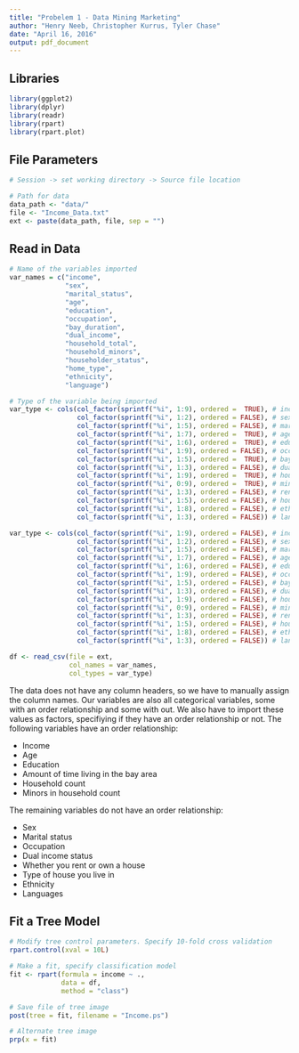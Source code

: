```yaml
---
title: "Probelem 1 - Data Mining Marketing"
author: "Henry Neeb, Christopher Kurrus, Tyler Chase"
date: "April 16, 2016"
output: pdf_document
---
```


## Libraries

```r
library(ggplot2)
library(dplyr)
library(readr)
library(rpart)
library(rpart.plot)
```

## File Parameters

```r
# Session -> set working directory -> Source file location

# Path for data
data_path <- "data/"
file <- "Income_Data.txt"
ext <- paste(data_path, file, sep = "")
```

## Read in Data

```r
# Name of the variables imported
var_names = c("income",
              "sex",
              "marital_status",
              "age",
              "education",
              "occupation",
              "bay_duration",
              "dual_income",
              "household_total",
              "household_minors",
              "householder_status",
              "home_type",
              "ethnicity",
              "language")

# Type of the variable being imported
var_type <- cols(col_factor(sprintf("%i", 1:9), ordered =  TRUE), # income
                 col_factor(sprintf("%i", 1:2), ordered = FALSE), # sex
                 col_factor(sprintf("%i", 1:5), ordered = FALSE), # marital stat
                 col_factor(sprintf("%i", 1:7), ordered =  TRUE), # age
                 col_factor(sprintf("%i", 1:6), ordered =  TRUE), # education
                 col_factor(sprintf("%i", 1:9), ordered = FALSE), # occupation
                 col_factor(sprintf("%i", 1:5), ordered =  TRUE), # bay duration
                 col_factor(sprintf("%i", 1:3), ordered = FALSE), # dual income
                 col_factor(sprintf("%i", 1:9), ordered =  TRUE), # house count
                 col_factor(sprintf("%i", 0:9), ordered =  TRUE), # minor count
                 col_factor(sprintf("%i", 1:3), ordered = FALSE), # rent/own
                 col_factor(sprintf("%i", 1:5), ordered = FALSE), # house type
                 col_factor(sprintf("%i", 1:8), ordered = FALSE), # ethnicity
                 col_factor(sprintf("%i", 1:3), ordered = FALSE)) # language

var_type <- cols(col_factor(sprintf("%i", 1:9), ordered = FALSE), # income
                 col_factor(sprintf("%i", 1:2), ordered = FALSE), # sex
                 col_factor(sprintf("%i", 1:5), ordered = FALSE), # marital stat
                 col_factor(sprintf("%i", 1:7), ordered = FALSE), # age
                 col_factor(sprintf("%i", 1:6), ordered = FALSE), # education
                 col_factor(sprintf("%i", 1:9), ordered = FALSE), # occupation
                 col_factor(sprintf("%i", 1:5), ordered = FALSE), # bay duration
                 col_factor(sprintf("%i", 1:3), ordered = FALSE), # dual income
                 col_factor(sprintf("%i", 1:9), ordered = FALSE), # house count
                 col_factor(sprintf("%i", 0:9), ordered = FALSE), # minor count
                 col_factor(sprintf("%i", 1:3), ordered = FALSE), # rent/own
                 col_factor(sprintf("%i", 1:5), ordered = FALSE), # house type
                 col_factor(sprintf("%i", 1:8), ordered = FALSE), # ethnicity
                 col_factor(sprintf("%i", 1:3), ordered = FALSE)) # language

df <- read_csv(file = ext, 
               col_names = var_names, 
               col_types = var_type)
```

The data does not have any column headers, so we have to manually assign the 
column names. Our variables are also all categorical variables, some with an 
order relationship and some with out. We also have to import these values as 
factors, specifiying if they have an order relationship or not. The following 
variables have an order relationship:

* Income
* Age
* Education
* Amount of time living in the bay area
* Household count
* Minors in household count

The remaining variables do not have an order relationship:

* Sex
* Marital status
* Occupation
* Dual income status
* Whether you rent or own a house
* Type of house you live in
* Ethnicity
* Languages

## Fit a Tree Model

```r
# Modify tree control parameters. Specify 10-fold cross validation
rpart.control(xval = 10L)

# Make a fit, specify classification model
fit <- rpart(formula = income ~ ., 
             data = df, 
             method = "class")

# Save file of tree image
post(tree = fit, filename = "Income.ps")

# Alternate tree image
prp(x = fit)
```


